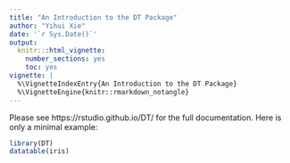 ```yaml
---
title: "An Introduction to the DT Package"
author: "Yihui Xie"
date: '`r Sys.Date()`'
output:
  knitr:::html_vignette:
    number_sections: yes
    toc: yes
vignette: |
  %\VignetteIndexEntry{An Introduction to the DT Package}
  %\VignetteEngine{knitr::rmarkdown_notangle}
---
```


<style type="text/css">
table, table th, table td {
  border: none;
}
</style>

Please see https://rstudio.github.io/DT/ for the full documentation. Here is only a minimal example:

```r
library(DT)
datatable(iris)
```

